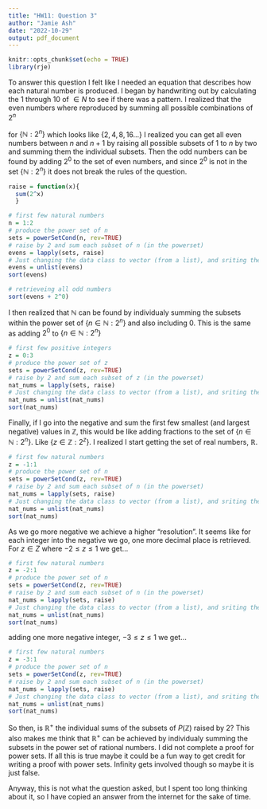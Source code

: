 ```yaml
---
title: "HW11: Question 3"
author: "Jamie Ash"
date: "2022-10-29"
output: pdf_document
---
```


```r
knitr::opts_chunk$set(echo = TRUE)
library(rje)
```

To answer this question I felt like I needed an equation that describes how each
natural number is produced. I began by handwriting out by calculating the 1 
through 10 of $\in N$ to see if there was a pattern. I realized that the even 
numbers where reproduced by summing all possible combinations of $2^n$

for $\{ \mathbb{N}:2^n \}$ which looks like $\{2, 4, 8, 16...\}$ I realized you 
can get all even numbers between $n$ and $n+1$ by raising all possible subsets of 
$1$ to $n$ by two and summing them the individual subsets. Then the odd numbers 
can be found by adding $2^0$ to the set of even numbers, and since $2^0$ is not
in the set $\{ \mathbb{N}:2^n \}$ it does not break the rules of the question. 

```r
raise = function(x){
  sum(2^x) 
  }

# first few natural numbers
n = 1:2
# produce the power set of n
sets = powerSetCond(n, rev=TRUE)
# raise by 2 and sum each subset of n (in the powerset)
evens = lapply(sets, raise)
# Just changing the data class to vector (from a list), and sriting them 
evens = unlist(evens)
sort(evens)

# retrieveing all odd numbers
sort(evens + 2^0)
```
I then realized that $\mathbb{N}$ can be found by individualy summing the subsets 
within the power set of $\{n \in \mathbb{N}:2^n \}$ and also including 0. This is 
the same as adding $2^0$ to $\{n \in \mathbb{N}:2^n \}$

```r
# first few positive integers
z = 0:3
# produce the power set of z
sets = powerSetCond(z, rev=TRUE)
# raise by 2 and sum each subset of z (in the powerset)
nat_nums = lapply(sets, raise)
# Just changing the data class to vector (from a list), and sriting them 
nat_nums = unlist(nat_nums)
sort(nat_nums)
```
Finally, if I go into the negative and sum the first few smallest (and largest 
negative) values in $\mathbb{Z}$, this would be like adding fractions to the 
set of $\{n \in \mathbb{N}:2^n \}$. Like $\{z \in \mathbb{Z}:2^z \}$. I realized
I start getting the set of real numbers, $\mathbb{R}$. 

```r
# first few natural numbers
z = -1:1
# produce the power set of n
sets = powerSetCond(z, rev=TRUE)
# raise by 2 and sum each subset of n (in the powerset)
nat_nums = lapply(sets, raise)
# Just changing the data class to vector (from a list), and sriting them 
nat_nums = unlist(nat_nums)
sort(nat_nums)
```
As we go more negative we achieve a higher "resolution". It seems like for each 
integer into the negative we go, one more decimal place is retrieved. For
$z \in Z$ where $-2 \le z \le1$ we get...

```r
# first few natural numbers
z = -2:1
# produce the power set of n
sets = powerSetCond(z, rev=TRUE)
# raise by 2 and sum each subset of n (in the powerset)
nat_nums = lapply(sets, raise)
# Just changing the data class to vector (from a list), and sriting them 
nat_nums = unlist(nat_nums)
sort(nat_nums)
```

adding one more negative integer, $-3 \le z \le1$ we get...
```r
# first few natural numbers
z = -3:1
# produce the power set of n
sets = powerSetCond(z, rev=TRUE)
# raise by 2 and sum each subset of n (in the powerset)
nat_nums = lapply(sets, raise)
# Just changing the data class to vector (from a list), and sriting them 
nat_nums = unlist(nat_nums)
sort(nat_nums)
```
So then, is $\mathbb{R^+}$ the individual sums of the subsets of $P(\mathbb{Z})$ 
raised by 2? This also makes me think that $\mathbb{R^+}$ can be achieved 
by individualy summing the subsets in the power set of rational numbers. I did
not complete a proof for power sets. If all this is true maybe it could be a fun
way to get credit for writing a proof with power sets. Infinity gets involved 
though so maybe it is just false. 

Anyway, this is not what the question asked, but I spent too long thinking 
about it, so I have copied an answer from the internet for the sake of time. 



























